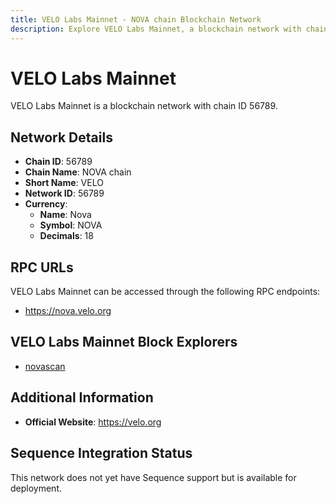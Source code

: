 ```yaml
--- 
title: VELO Labs Mainnet - NOVA chain Blockchain Network
description: Explore VELO Labs Mainnet, a blockchain network with chain ID 56789. Learn about its native currency, Nova, and how to interact with the network.
---
```


# VELO Labs Mainnet

VELO Labs Mainnet is a blockchain network with chain ID 56789.

## Network Details

- **Chain ID**: 56789
- **Chain Name**: NOVA chain
- **Short Name**: VELO
- **Network ID**: 56789
- **Currency**: 
  - **Name**: Nova
  - **Symbol**: NOVA
  - **Decimals**: 18

## RPC URLs

VELO Labs Mainnet can be accessed through the following RPC endpoints:

- https://nova.velo.org

## VELO Labs Mainnet Block Explorers

- [novascan](https://novascan.velo.org)

## Additional Information

- **Official Website**: https://velo.org

## Sequence Integration Status

This network does not yet have Sequence support but is available for deployment.

